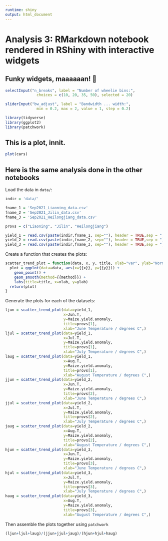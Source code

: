 ```yaml
---
runtime: shiny
output: html_document
---
```

# Analysis 3: RMarkdown notebook rendered in RShiny with interactive widgets

## Funky widgets, maaaaaan! 🤘
```r
selectInput("n_breaks", label = "Number of wheelie bins:",
              choices = c(10, 20, 35, 50), selected = 20)

sliderInput("bw_adjust", label = "Bandwidth ... width:",
              min = 0.2, max = 2, value = 1, step = 0.2)
```

```r
library(tidyverse)
library(ggplot2)
library(patchwork)
```

## This is a plot, innit.
```r
plot(cars)
```

## Here is the same analysis done in the other notebooks

Load the data in `data/`:
```r
indir = 'data/'

fname_1 = 'Sep2021_Liaoning_data.csv'
fname_2 = 'Sep2021_Jilin_data.csv'
fname_3 = 'Sep2021_Heilongjiang_data.csv'

provs = c("Liaoning", "Jilin", "Heilongjiang")

yield_1 = read.csv(paste(indir,fname_1, sep=""), header = TRUE,sep = ",", stringsAsFactors = FALSE)
yield_2 = read.csv(paste(indir,fname_2, sep=""), header = TRUE,sep = ",", stringsAsFactors = FALSE)
yield_3 = read.csv(paste(indir,fname_3, sep=""), header = TRUE,sep = ",", stringsAsFactors = FALSE)
```

Create a function that creates the plots:
```r
scatter_trend_plot = function(data, x, y, title, xlab="var", ylab="Normalised maize yield", method=lm) {
  plot = ggplot(data=data, aes(x={{x}}, y={{y}})) +
    geom_point() +
    geom_smooth(method={{method}}) +
    labs(title=title, x=xlab, y=ylab)
  return(plot)
}
```

Generate the plots for each of the datasets:
```r
ljun = scatter_trend_plot(data=yield_1, 
                          x=Jun.T, 
                          y=Maize.yield.anomaly, 
                          title=provs[1], 
                          xlab="June Temperature / degrees C",)
ljul = scatter_trend_plot(data=yield_1, 
                          x=Jul.T, 
                          y=Maize.yield.anomaly, 
                          title=provs[1], 
                          xlab="July Temperature / degrees C",)
laug = scatter_trend_plot(data=yield_1, 
                          x=Aug.T, 
                          y=Maize.yield.anomaly, 
                          title=provs[1], 
                          xlab="August Temperature / degrees C",)
jjun = scatter_trend_plot(data=yield_2, 
                          x=Jun.T, 
                          y=Maize.yield.anomaly, 
                          title=provs[2], 
                          xlab="June Temperature / degrees C",)
jjul = scatter_trend_plot(data=yield_2, 
                          x=Jul.T, 
                          y=Maize.yield.anomaly, 
                          title=provs[2], 
                          xlab="July Temperature / degrees C",)
jaug = scatter_trend_plot(data=yield_2, 
                          x=Aug.T, 
                          y=Maize.yield.anomaly, 
                          title=provs[2], 
                          xlab="August Temperature / degrees C",)
hjun = scatter_trend_plot(data=yield_3, 
                          x=Jun.T, 
                          y=Maize.yield.anomaly, 
                          title=provs[3], 
                          xlab="June Temperature / degrees C",)
hjul = scatter_trend_plot(data=yield_3, 
                          x=Jul.T, 
                          y=Maize.yield.anomaly, 
                          title=provs[3], 
                          xlab="July Temperature / degrees C",)
haug = scatter_trend_plot(data=yield_3, 
                          x=Aug.T, 
                          y=Maize.yield.anomaly, 
                          title=provs[3], 
                          xlab="August Temperature / degrees C",)
```

Then assemble the plots together using `patchwork`
```r
(ljun+ljul+laug)/(jjun+jjul+jaug)/(hjun+hjul+haug)
```


